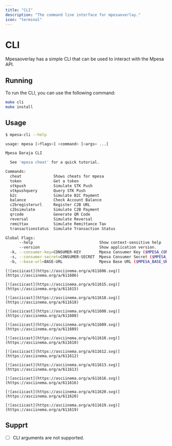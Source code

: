 ```yaml
---
title: "CLI"
description: "The command line interface for mpesaoverlay."
icon: "terminal"
---
```


# CLI

Mpesaoverlay has a simple CLI that can be used to interact with the Mpesa API.

## Running

To run the CLI, you can use the following command:

```bash
make cli
make install
```

## Usage

```bash
$ mpesa-cli --help

usage: mpesa [<flags>] <command> [<args> ...]

Mpesa Daraja CLI

  See 'mpesa cheat' for a quick tutorial.

Commands:
  cheat              Shows cheats for mpesa
  token              Get a token
  stkpush            Simulate STK Push
  stkpushquery       Query STK Push
  b2c                Simulate B2C Payment
  balance            Check Account Balance
  c2bregisterurl     Register C2B URL
  c2bsimulate        Simulate C2B Payment
  qrcode             Generate QR Code
  reversal           Simulate Reversal
  remittax           Simulate Remittance Tax
  transactionstatus  Simulate Transaction Status

Global Flags:
      --help                             Show context-sensitive help
      --version                          Show application version.
  -k, --consumer-key=CONSUMER-KEY        Mpesa Consumer Key ($MPESA_CONSUMER_KEY)
  -s, --consumer-secret=CONSUMER-SECRET  Mpesa Consumer Secret ($MPESA_CONSUMER_SECRET)
  -b, --base-url=BASE-URL                Mpesa Base URL ($MPESA_BASE_URL)
```

<AccordionGroup>

  <Accordion icon="code" title="GetToken">
    
    [![asciicast](https://asciinema.org/a/611606.svg)](https://asciinema.org/a/611606)

  </Accordion>

  <Accordion icon="code" title="ExpressQuery">
    
    [![asciicast](https://asciinema.org/a/611615.svg)](https://asciinema.org/a/611615)

  </Accordion>

  <Accordion icon="code" title="ExpressSimulate">
    
    [![asciicast](https://asciinema.org/a/611618.svg)](https://asciinema.org/a/611618)

  </Accordion>

  <Accordion icon="code" title="B2CPayment">
    
    [![asciicast](https://asciinema.org/a/611608.svg)](https://asciinema.org/a/611608)

  </Accordion>

  <Accordion icon="code" title="AccountBalance">
    
    [![asciicast](https://asciinema.org/a/611609.svg)](https://asciinema.org/a/611609)

  </Accordion>

  <Accordion icon="code" title="C2BRegisterURL">
    
    [![asciicast](https://asciinema.org/a/611610.svg)](https://asciinema.org/a/611610)

  </Accordion>

  <Accordion icon="code" title="C2BSimulate">
    
    [![asciicast](https://asciinema.org/a/611612.svg)](https://asciinema.org/a/611612)

  </Accordion>

  <Accordion icon="code" title="GenerateQR">
    
    [![asciicast](https://asciinema.org/a/611613.svg)](https://asciinema.org/a/611613)

  </Accordion>

  <Accordion icon="code" title="Reverse">
    
    [![asciicast](https://asciinema.org/a/611616.svg)](https://asciinema.org/a/611616)

  </Accordion>

  <Accordion icon="code" title="TransactionStatus">
    
    [![asciicast](https://asciinema.org/a/611620.svg)](https://asciinema.org/a/611620)

  </Accordion>

  <Accordion icon="code" title="RemitTax">
    
    [![asciicast](https://asciinema.org/a/611619.svg)](https://asciinema.org/a/611619)

  </Accordion>

</AccordionGroup>

## Supprt

- [ ] CLI arguments are not supported.
